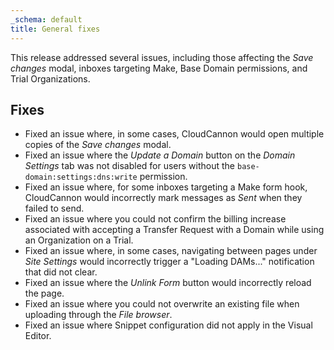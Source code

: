 ```yaml
---
_schema: default
title: General fixes
---
```

This release addressed several issues, including those affecting the *Save changes* modal, inboxes targeting Make, Base Domain permissions, and Trial Organizations.

## Fixes

* Fixed an issue where, in some cases, CloudCannon would open multiple copies of the *Save changes* modal.
* Fixed an issue where the *Update a Domain* button on the *Domain Settings* tab was not disabled for users without the `base-domain:settings:dns:write` permission.
* Fixed an issue where, for some inboxes targeting a Make form hook, CloudCannon would incorrectly mark messages as *Sent* when they failed to send.
* Fixed an issue where you could not confirm the billing increase associated with accepting a Transfer Request with a Domain while using an Organization on a Trial.
* Fixed an issue where, in some cases, navigating between pages under *Site Settings* would incorrectly trigger a "Loading DAMs..." notification that did not clear.
* Fixed an issue where the *Unlink Form* button would incorrectly reload the page.
* Fixed an issue where you could not overwrite an existing file when uploading through the *File browser*.
* Fixed an issue where Snippet configuration did not apply in the Visual Editor.